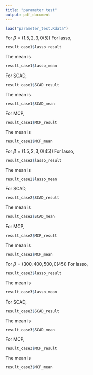 ```yaml
---
title: "parameter test"
output: pdf_document
---
```


```r
load("parameter_test.Rdata")
```

For $\beta=(1.5,2,3,0(5))$
For lasso,
```r
result_case1$lasso_result
```
The mean is
```r
result_case1$lasso_mean
```
\pagebreak
For SCAD,
```r
result_case1$SCAD_result
```
The mean is
```r
result_case1$SCAD_mean
```
\pagebreak
For MCP,
```r
result_case1$MCP_result
```
The mean is
```r
result_case1$MCP_mean
```


\pagebreak
For $\beta=(1.5,2,3,0(45))$
For lasso,
```r
result_case2$lasso_result
```
The mean is
```r
result_case2$lasso_mean
```
\pagebreak
For SCAD,
```r
result_case2$SCAD_result
```
The mean is
```r
result_case2$SCAD_mean
```
\pagebreak
For MCP,
```r
result_case2$MCP_result
```
The mean is
```r
result_case2$MCP_mean
```

\pagebreak
For $\beta=(300,400,500,0(45))$
For lasso,
```r
result_case3$lasso_result
```
The mean is
```r
result_case3$lasso_mean
```
\pagebreak
For SCAD,
```r
result_case3$SCAD_result
```
The mean is
```r
result_case3$SCAD_mean
```
\pagebreak
For MCP,
```r
result_case3$MCP_result
```
The mean is
```r
result_case3$MCP_mean
```